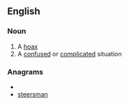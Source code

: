 ==English==

===Noun===
{{en-noun|sg=[[mare]]'s [[nest]]}}

# A [[hoax]]
# A [[confused]] or [[complicated]] situation

===Anagrams===
* {{alphagram|aeemnrsst}}
* [[steersman#English|steersman]]